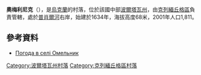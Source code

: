 {{coord|49|12|32|N|33|32|35|E|scale:100000_region:UA|display=title}}

'''奧梅利尼克'''（{{lang-uk|Омельник}}），是[[烏克蘭|烏克蘭]]的村落，位於該國中部[[波爾塔瓦州|波爾塔瓦州]]，由[[克列緬丘格區|克列緬丘格區]]負責管轄，處於[[普肖爾河|普肖爾河]]右岸，始建於1634年，海拔高度68米，2001年人口1,811。

==參考資料==
* [http://weather.in.ua/ua/poltavskaja/18963 Погода в селі Омельник] {{Wayback|url=http://weather.in.ua/ua/poltavskaja/18963 |date=20111219195553 }}

{{DEFAULTSORT:Омельник}}
[[Category:波爾塔瓦州村落|Category:波爾塔瓦州村落]]
[[Category:克列緬丘格區村落|Category:克列緬丘格區村落]]


{{Poltava-geo-stub}}